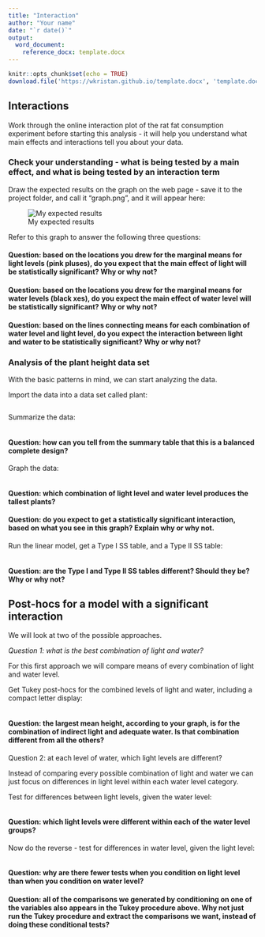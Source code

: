 ```yaml
---
title: "Interaction"
author: "Your name"
date: "`r date()`"
output: 
  word_document:
    reference_docx: template.docx
---
```


```r
knitr::opts_chunk$set(echo = TRUE)
download.file('https://wkristan.github.io/template.docx', 'template.docx', mode = 'wb')
```

## Interactions

Work through the online interaction plot of the rat fat consumption experiment before starting this analysis - it will help you understand what main effects and interactions tell you about your data.

### Check your understanding - what is being tested by a main effect, and what is being tested by an interaction term

Draw the expected results on the graph on the web page - save it to the project folder, and call it "graph.png", and it will appear here:

![My expected results](graph.png)

Refer to this graph to answer the following three questions:

#### Question: based on the locations you drew for the marginal means for light levels (pink pluses), do you expect that the main effect of light will be statistically significant? Why or why not?

> 

#### Question: based on the locations you drew for the marginal means for water levels (black xes), do you expect the main effect of water level will be statistically significant? Why or why not?

> 

#### Question: based on the lines connecting means for each combination of water level and light level, do you expect the interaction between light and water to be statistically significant? Why or why not?

> 

### Analysis of the plant height data set

With the basic patterns in mind, we can start analyzing the data.

Import the data into a data set called plant:

```r



```

Summarize the data:

```r



```

#### Question: how can you tell from the summary table that this is a balanced complete design?

> 


Graph the data:

```r



```

#### Question: which combination of light level and water level produces the tallest plants?

> 

#### Question: do you expect to get a statistically significant interaction, based on what you see in this graph? Explain why or why not.

> 

Run the linear model, get a Type I SS table, and a Type II SS table:

```r



```

#### Question: are the Type I and Type II SS tables different? Should they be? Why or why not?

> 

## Post-hocs for a model with a significant interaction

We will look at two of the possible approaches.

*Question 1: what is the best combination of light and water?*

For this first approach we will compare means of every combination of light and water level.

Get Tukey post-hocs for the combined levels of light and water, including a compact letter display:

```r



```

#### Question: the largest mean height, according to your graph, is for the combination of indirect light and adequate water. Is that combination different from all the others?

> 

Question 2: at each level of water, which light levels are different?

Instead of comparing every possible combination of light and water we can just focus on differences in light level within each water level category.

Test for differences between light levels, given the water level:

```r



```

#### Question: which light levels were different within each of the water level groups?

> 

Now do the reverse - test for differences in water level, given the light level:

```r


```

#### Question: why are there fewer tests when you condition on light level than when you condition on water level?

> 

#### Question: all of the comparisons we generated by conditioning on one of the variables also appears in the Tukey procedure above. Why not just run the Tukey procedure and extract the comparisons we want, instead of doing these conditional tests?

> 